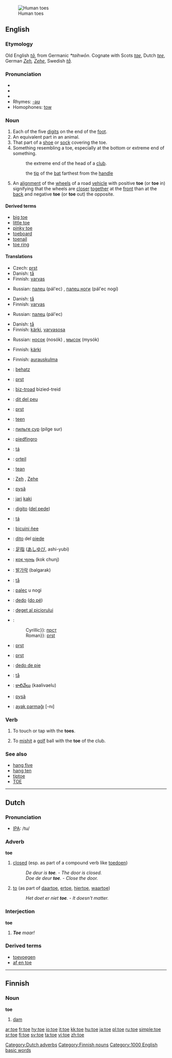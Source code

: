[[Image:Tenen.jpg|thumb|Human toes]]
==English==
{{wikipedia}}

===Etymology===
Old English ''[[ta#Old English|tā]]'', from Germanic ''*taihwōn''.  Cognate with Scots ''[[tae]]'', Dutch ''[[tee#Dutch|tee]]'', German ''[[Zeh]], [[Zehe]]'', Swedish ''[[tå]]''.

===Pronunciation===
*{{IPA|/təʊ/}}
*{{SAMPA|/t@U/}}
*{{audio|en-us-toe.ogg|Audio (US)}}
*Rhymes: [[Rhymes:English:-əʊ|-əʊ]]
*Homophones: [[tow]]

===Noun===
{{en-noun}}

# Each of the five [[digits]] on the end of the [[foot]].
# An equivalent part in an animal.
# That part of a [[shoe]] or [[sock]] covering the toe.
# Something resembling a toe, especially at the bottom or extreme end of something.
#: {{golf}} the extreme end of the head of a [[club]].
#: {{cricket}} the [[tip]] of the [[bat]] farthest from the [[handle]]
# An [[alignment]] of the [[wheel]]s of a road [[vehicle]] with positive '''toe''' (or '''toe''' in) signifying that the wheels are [[closer]] [[together]] at the [[front]] than at the [[back]] and negative '''toe''' (or '''toe''' out) the opposite.

====Derived terms====
*[[big toe]]
*[[little toe]]
*[[pinky toe]]
*[[toeboard]]
*[[toenail]]
*[[toe ring]]

====Translations====
{{trans-top|each of the five digits on the end of the foot}}
*Czech: [[#Czech|prst]] {{m}}
*Danish: [[tå]] {{c}}
*Finnish: [[varvas]]
{{trans-mid}}
*Russian: [[палец]] (pál'ec) {{m}}, [[палец ноги]] (pál'ec nogí) {{m}}
{{trans-bottom}}

{{trans-top|any equivalent part in an animal}}
*Danish: [[tå]] {{c}}
*Finnish: [[varvas]]
{{trans-mid}}
*Russian: [[палец]] (pál'ec) {{m}}
{{trans-bottom}}

{{trans-top|part of a shoe or sock covering the toe}}
*Danish: [[tå]] {{c}}
*Finnish: [[kärki]], [[varvasosa]]
{{trans-mid}}
*Russian: [[носок]] (nosók) {{m}}, [[мысок]] (mysók) {{m}}
{{trans-bottom}}

{{trans-top|something resembling a toe, especially at the bottom or extreme end of something}}
*Finnish: [[kärki]]
{{trans-mid}}
{{trans-bottom}}

{{trans-top| alignment of the wheels of a road vehicle}}
*Finnish: [[aurauskulma]]
{{trans-mid}}
{{trans-bottom}}

{{checktrans}}
{{trans-top|Translations to be checked}}
*{{ttbc|Basque}}: [[behatz]]
*{{ttbc|Bosnian}}: [[prst#Bosnian|prst]] {{m}}
*{{ttbc|Breton}}: [[biz-troad]] {{m}} bizied-treid {{p}}
*{{ttbc|Catalan}}: [[dit del peu]] {{m}}
*{{ttbc|Croatian}}: [[prst#Croatian|prst]] {{m}}
*{{ttbc|Dutch}}: [[teen]] {{m}}
*{{ttbc|Erzya}}: [[пильге сур]] (pilge sur)
*{{ttbc|Esperanto}}: [[piedfingro]]
*{{ttbc|Faroese}}: [[tá]] {{f}}
*{{ttbc|French}}: [[orteil]] {{m}}
*{{ttbc|Frisian}}: [[tean]] {{g|Frisian}}
*{{ttbc|German}}: [[Zeh]] {{m}}, [[Zehe]] {{f}}
*{{ttbc|Guarani}}: [[pysã]]
*{{ttbc|Indonesian}}: [[jari]] [[kaki]]
*{{ttbc|Interlingua}}: [[digito]] ([[digito del pede|del pede]])
*{{ttbc|Icelandic}}: [[tá]] {{f}}
*{{ttbc|Isthmus Zapotec}}: [[bicuini ñee]]
*{{ttbc|Italian}}: [[dito]] del [[piede]]
*{{ttbc|Japanese}}: [[足指]] ([[あしゆび]], ashi-yubi)
*{{ttbc|Komi}}: [[кок чунь]] (kok chunj)
*{{ttbc|Korean}}: [[발가락]] (balgarak)
*{{ttbc|Norwegian}}: [[tå]] {{c}}
*{{ttbc|Polish}}: [[palec]] u nogi {{m}}
*{{ttbc|Portuguese}}: [[dedo]] ([[dedo do pé|do pé]]) {{m}}
*{{ttbc|Romanian}}: [[deget al piciorului]] {{n}}
*{{ttbc|Serbian}}:
*:Cyrillic}}: [[прст#Serbian|прст]] {{m}}
*:Roman}}: [[prst#Serbian|prst]] {{m}}
*{{ttbc|Slovak}}: [[prst#Slovak|prst]] {{m}}
*{{ttbc|Slovene}}: [[prst#Slovenian|prst]] {{m}}
*{{ttbc|Spanish}}: [[dedo de pie]] {{m}}
*{{ttbc|Swedish}}: [[tå]] {{c}}
*{{ttbc|Telugu}}: [[కాలివేలు]] (kaalivaelu)
*{{ttbc|Tupinambá}}: [[pysã]]
*{{ttbc|Turkish}}: [[ayak parmağı]] [-nı]
{{trans-bottom}}

===Verb===
{{en-verb}}

# To touch or tap with the '''toes'''.
# {{sports}} To [[mishit]] a [[golf]] ball with the '''toe''' of the club.

===See also===
*[[hang five]]
*[[hang ten]]
*[[tiptoe]]
*[[TOE]]

----

==Dutch==

===Pronunciation===
*[[w:IPA|IPA]]: /tu/

===Adverb===
'''toe'''

# [[closed]] (esp. as part of a compound verb like [[toedoen]])
#: ''De deur is '''toe'''.'' - ''The door is closed.''
#: ''Doe de deur '''toe'''.'' - ''Close the door.''
# [[to]] (as part of [[daartoe]], [[ertoe]], [[hiertoe]], [[waartoe]])
#: ''Het doet er niet '''toe'''.'' - ''It doesn't matter.''

===Interjection===
'''toe'''

# '''''Toe''' maar!''

===Derived terms===
* [[toevoegen]]
* [[af en toe]]

[[Category:Dutch adverbs]]

----

==Finnish==

===Noun===
'''toe'''

# [[dam]]

[[Category:Finnish nouns]]
[[Category:1000 English basic words]]

[[ar:toe]]
[[fr:toe]]
[[hy:toe]]
[[io:toe]]
[[it:toe]]
[[kk:toe]]
[[hu:toe]]
[[ja:toe]]
[[pl:toe]]
[[ru:toe]]
[[simple:toe]]
[[sr:toe]]
[[fi:toe]]
[[sv:toe]]
[[ta:toe]]
[[vi:toe]]
[[zh:toe]]
